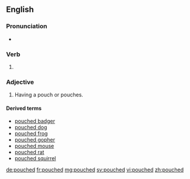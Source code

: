 ==English==

===Pronunciation===
* {{rhymes|aʊtʃt|lang=en}}

===Verb===
{{head|en|verb form}}

# {{en-past of|pouch}}

===Adjective===
{{en-adj|-}}

# Having a pouch or pouches.

====Derived terms====
* [[pouched badger]]
* [[pouched dog]]
* [[pouched frog]]
* [[pouched gopher]]
* [[pouched mouse]]
* [[pouched rat]]
* [[pouched squirrel]]

[[de:pouched]]
[[fr:pouched]]
[[mg:pouched]]
[[sv:pouched]]
[[vi:pouched]]
[[zh:pouched]]